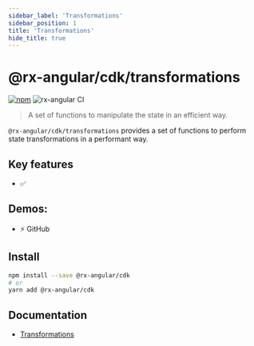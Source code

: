 ```yaml
---
sidebar_label: 'Transformations'
sidebar_position: 1
title: 'Transformations'
hide_title: true
---
```


# @rx-angular/cdk/transformations

[![npm](https://img.shields.io/npm/v/%40rx-angular%2Fcdk.svg)](https://www.npmjs.com/package/%40rx-angular%2Fcdk)
![rx-angular CI](https://github.com/rx-angular/rx-angular/workflows/rx-angular%20CI/badge.svg?branch=master)

> A set of functions to manipulate the state in an efficient way.

`@rx-angular/cdk/transformations` provides a set of functions to perform state transformations in a performant way.

## Key features

- ✅

## Demos:

- ⚡ GitHub

## Install

```bash
npm install --save @rx-angular/cdk
# or
yarn add @rx-angular/cdk
```

## Documentation

- [Transformations](https://rx-angular.io/docs/cdk/transformations)
